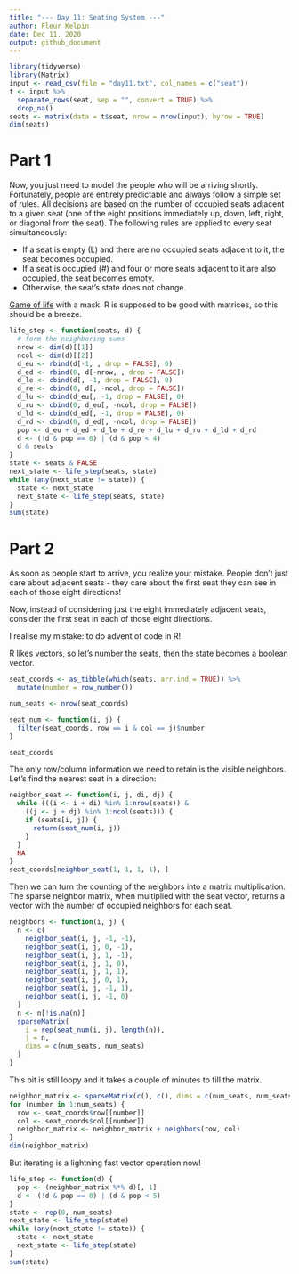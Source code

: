 ```yaml
---
title: "--- Day 11: Seating System ---"
author: Fleur Kelpin
date: Dec 11, 2020
output: github_document
---
```

```r
library(tidyverse)
library(Matrix)
input <- read_csv(file = "day11.txt", col_names = c("seat"))
t <- input %>%
  separate_rows(seat, sep = "", convert = TRUE) %>%
  drop_na()
seats <- matrix(data = t$seat, nrow = nrow(input), byrow = TRUE)
dim(seats)
```

# Part 1

Now, you just need to model the people who will be arriving shortly.
Fortunately, people are entirely predictable and always follow a simple set of
rules. All decisions are based on the number of occupied seats adjacent to a
given seat (one of the eight positions immediately up, down, left, right, or
diagonal from the seat). The following rules are applied to every seat
simultaneously:

* If a seat is empty (L) and there are no occupied seats adjacent to it,
  the seat becomes occupied.
* If a seat is occupied (#) and four or more seats adjacent to it are also
  occupied, the seat becomes empty.
* Otherwise, the seat's state does not change.

[Game of life](
https://win-vector.com/2018/10/28/conways-game-of-life-in-r-or-on-the-importance-of-vectorizing-your-r-code/) with a mask. R is supposed to be good with matrices, so this should be a breeze.

```r
life_step <- function(seats, d) {
  # form the neighboring sums
  nrow <- dim(d)[[1]]
  ncol <- dim(d)[[2]]
  d_eu <- rbind(d[-1, , drop = FALSE], 0)
  d_ed <- rbind(0, d[-nrow, , drop = FALSE])
  d_le <- cbind(d[, -1, drop = FALSE], 0)
  d_re <- cbind(0, d[, -ncol, drop = FALSE])
  d_lu <- cbind(d_eu[, -1, drop = FALSE], 0)
  d_ru <- cbind(0, d_eu[, -ncol, drop = FALSE])
  d_ld <- cbind(d_ed[, -1, drop = FALSE], 0)
  d_rd <- cbind(0, d_ed[, -ncol, drop = FALSE])
  pop <- d_eu + d_ed + d_le + d_re + d_lu + d_ru + d_ld + d_rd
  d <- (!d & pop == 0) | (d & pop < 4)
  d & seats
}
state <- seats & FALSE
next_state <- life_step(seats, state)
while (any(next_state != state)) {
  state <- next_state
  next_state <- life_step(seats, state)
}
sum(state)
```

# Part 2
As soon as people start to arrive, you realize your mistake. People don't just
care about adjacent seats - they care about the first seat they can see in each
of those eight directions!

Now, instead of considering just the eight immediately adjacent seats, consider
the first seat in each of those eight directions.

I realise my mistake: to do advent of code in R!

R likes vectors, so let's number the seats, then the state becomes a boolean
vector.
```r
seat_coords <- as_tibble(which(seats, arr.ind = TRUE)) %>%
  mutate(number = row_number())

num_seats <- nrow(seat_coords)

seat_num <- function(i, j) {
  filter(seat_coords, row == i & col == j)$number
}

seat_coords
```

The only row/column information we need to retain is the visible neighbors.
Let's find the nearest seat in a direction:
```r
neighbor_seat <- function(i, j, di, dj) {
  while (((i <- i + di) %in% 1:nrow(seats)) &
    ((j <- j + dj) %in% 1:ncol(seats))) {
    if (seats[i, j]) {
      return(seat_num(i, j))
    }
  }
  NA
}
seat_coords[neighbor_seat(1, 1, 1, 1), ]
```
Then we can turn the counting of the neighbors into a matrix multiplication.
The sparse neighbor matrix, when multiplied with the seat vector,
returns a vector with the number of occupied neighbors for each seat.

```r
neighbors <- function(i, j) {
  n <- c(
    neighbor_seat(i, j, -1, -1),
    neighbor_seat(i, j, 0, -1),
    neighbor_seat(i, j, 1, -1),
    neighbor_seat(i, j, 1, 0),
    neighbor_seat(i, j, 1, 1),
    neighbor_seat(i, j, 0, 1),
    neighbor_seat(i, j, -1, 1),
    neighbor_seat(i, j, -1, 0)
  )
  n <- n[!is.na(n)]
  sparseMatrix(
    i = rep(seat_num(i, j), length(n)),
    j = n,
    dims = c(num_seats, num_seats)
  )
}
```
This bit is still loopy and it takes a couple of minutes to fill the matrix.
```r
neighbor_matrix <- sparseMatrix(c(), c(), dims = c(num_seats, num_seats))
for (number in 1:num_seats) {
  row <- seat_coords$row[[number]]
  col <- seat_coords$col[[number]]
  neighbor_matrix <- neighbor_matrix + neighbors(row, col)
}
dim(neighbor_matrix)
```
But iterating is a lightning fast vector operation now!
```r
life_step <- function(d) {
  pop <- (neighbor_matrix %*% d)[, 1]
  d <- (!d & pop == 0) | (d & pop < 5)
}
state <- rep(0, num_seats)
next_state <- life_step(state)
while (any(next_state != state)) {
  state <- next_state
  next_state <- life_step(state)
}
sum(state)
```
